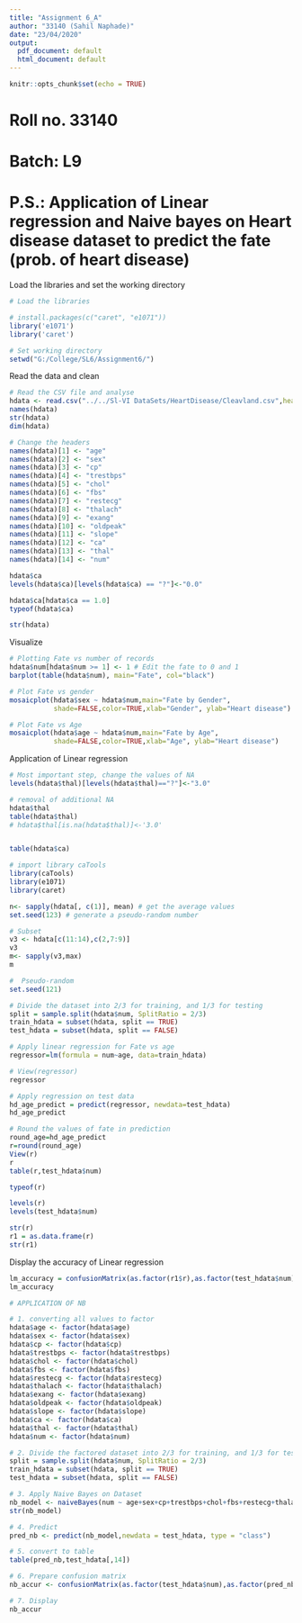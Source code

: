 ```yaml
---
title: "Assignment 6_A"
author: "33140 (Sahil Naphade)"
date: "23/04/2020"
output:
  pdf_document: default
  html_document: default
---
```


```r
knitr::opts_chunk$set(echo = TRUE)
```
# Roll no. 33140
# Batch: L9
# P.S.: Application of Linear regression and Naive bayes on Heart disease dataset to predict the fate (prob. of heart disease)

Load the libraries and set the working directory
```r
# Load the libraries

# install.packages(c("caret", "e1071"))
library('e1071')
library('caret')

# Set working directory
setwd("G:/College/SL6/Assignment6/")

```

Read the data and clean
```r
# Read the CSV file and analyse
hdata <- read.csv("../../Sl-VI DataSets/HeartDisease/Cleavland.csv",header=TRUE,sep=",")
names(hdata)
str(hdata)
dim(hdata)

# Change the headers
names(hdata)[1] <- "age"
names(hdata)[2] <- "sex"
names(hdata)[3] <- "cp"
names(hdata)[4] <- "trestbps"
names(hdata)[5] <- "chol"
names(hdata)[6] <- "fbs"
names(hdata)[7] <- "restecg"
names(hdata)[8] <- "thalach"
names(hdata)[9] <- "exang"
names(hdata)[10] <- "oldpeak"
names(hdata)[11] <- "slope"
names(hdata)[12] <- "ca"
names(hdata)[13] <- "thal"
names(hdata)[14] <- "num"

hdata$ca
levels(hdata$ca)[levels(hdata$ca) == "?"]<-"0.0"

hdata$ca[hdata$ca == 1.0]
typeof(hdata$ca)
```
```r
str(hdata)
```

Visualize
```r

# Plotting Fate vs number of records
hdata$num[hdata$num >= 1] <- 1 # Edit the fate to 0 and 1
barplot(table(hdata$num), main="Fate", col="black")

```


```r
# Plot Fate vs gender
mosaicplot(hdata$sex ~ hdata$num,main="Fate by Gender",
           shade=FALSE,color=TRUE,xlab="Gender", ylab="Heart disease")

```

```r
# Plot Fate vs Age
mosaicplot(hdata$age ~ hdata$num,main="Fate by Age",
           shade=FALSE,color=TRUE,xlab="Age", ylab="Heart disease")

```

Application of Linear regression
```r
# Most important step, change the values of NA
levels(hdata$thal)[levels(hdata$thal)=="?"]<-"3.0"

# removal of additional NA
hdata$thal
table(hdata$thal)
# hdata$thal[is.na(hdata$thal)]<-'3.0'


table(hdata$ca)

# import library caTools
library(caTools)
library(e1071)
library(caret)

n<- sapply(hdata[, c(1)], mean) # get the average values
set.seed(123) # generate a pseudo-random number

# Subset
v3 <- hdata[c(11:14),c(2,7:9)]
v3
m<- sapply(v3,max)
m

```

```r
#  Pseudo-random
set.seed(121)

# Divide the dataset into 2/3 for training, and 1/3 for testing
split = sample.split(hdata$num, SplitRatio = 2/3)
train_hdata = subset(hdata, split == TRUE)
test_hdata = subset(hdata, split == FALSE)

# Apply linear regression for Fate vs age
regressor=lm(formula = num~age, data=train_hdata)

# View(regressor)
regressor

```


```r
# Apply regression on test data
hd_age_predict = predict(regressor, newdata=test_hdata)
hd_age_predict

# Round the values of fate in prediction
round_age=hd_age_predict
r=round(round_age)
View(r)
r
table(r,test_hdata$num)

typeof(r)

levels(r)
levels(test_hdata$num)

```

```r
str(r)
r1 = as.data.frame(r)
str(r1)
```
Display the accuracy of Linear regression
```r
lm_accuracy = confusionMatrix(as.factor(r1$r),as.factor(test_hdata$num))
lm_accuracy

```


```r
# APPLICATION OF NB

# 1. converting all values to factor
hdata$age <- factor(hdata$age)
hdata$sex <- factor(hdata$sex)
hdata$cp <- factor(hdata$cp)
hdata$trestbps <- factor(hdata$trestbps)
hdata$chol <- factor(hdata$chol)
hdata$fbs <- factor(hdata$fbs)
hdata$restecg <- factor(hdata$restecg)
hdata$thalach <- factor(hdata$thalach)
hdata$exang <- factor(hdata$exang)
hdata$oldpeak <- factor(hdata$oldpeak)
hdata$slope <- factor(hdata$slope)
hdata$ca <- factor(hdata$ca)
hdata$thal <- factor(hdata$thal)
hdata$num <- factor(hdata$num)
```


```r
# 2. Divide the factored dataset into 2/3 for training, and 1/3 for testing
split = sample.split(hdata$num, SplitRatio = 2/3)
train_hdata = subset(hdata, split == TRUE)
test_hdata = subset(hdata, split == FALSE)

# 3. Apply Naive Bayes on Dataset
nb_model <- naiveBayes(num ~ age+sex+cp+trestbps+chol+fbs+restecg+thalach+exang+oldpeak+slope+ca+thal,data = train_hdata)
str(nb_model)
```
```r
# 4. Predict
pred_nb <- predict(nb_model,newdata = test_hdata, type = "class")

# 5. convert to table
table(pred_nb,test_hdata[,14])

# 6. Prepare confusion matrix
nb_accur <- confusionMatrix(as.factor(test_hdata$num),as.factor(pred_nb))

# 7. Display
nb_accur

```


